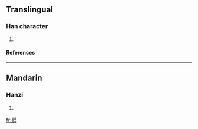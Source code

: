 ==Translingual==
===Han character===
{{Han char|rn=61|rad=心|as=13|sn=17|four=7033<sub>4</sub>|canj=尸十心 (SJP), X尸十心 (XSJP)}}
# {{defn|Han|sort=心13}}
====References====
{{Han ref|kx=0404.320|dkj=11294|dj=0744.260|hdz=42359.050|uh=61B5|ud=25013|bh=ECE0|bd=60640}}

----
==Mandarin==
===Hanzi===
{{cmn-hanzi|pin=[[pī]] (pi1)|wg=p'i<sup>1</sup>}}
# {{defn|Mandarin}}

[[fr:憵]]